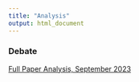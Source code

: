 ```yaml
---
title: "Analysis"
output: html_document
---
```


### Debate

<div>
  <a href="debate-2309.html" target = "_blank">Full Paper Analysis, September 2023</a> <br>
</div>